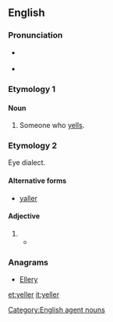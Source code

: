 ==English==

===Pronunciation===
* {{a|UK}} {{IPA|/ˈjɛlə/|lang=en}}
* {{a|US}} {{IPA|/ˈjɛlɚ/|lang=en}}

===Etymology 1===
{{suffix|yell|er|lang=en}}

====Noun====
{{en-noun}}

# Someone who [[yells]].

===Etymology 2===
Eye dialect.

====Alternative forms====
* [[yaller]]

====Adjective====
{{en-adj}}

# {{eye dialect of|yellow|lang=en}}
#*{{quote-book|year=1913|author={{w|Joseph C. Lincoln}}|chapter=10
|title=[http://openlibrary.org/works/OL5535161W Mr. Pratt's Patients]
|passage=Men that I knew around Wapatomac didn't wear high, shiny plug hats, nor '''yeller''' spring overcoats, nor carry canes with ivory heads as big as a catboat's anchor, as you might say.}}

===Anagrams===
* [[Ellery#English|Ellery]]

[[Category:English agent nouns]]

[[et:yeller]]
[[it:yeller]]